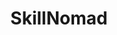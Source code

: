 ---
title: "SkillNomad"
description: "Empowering professionals with curated insights and practical playbooks for career growth."
blocks:
  - name: "HEADER"
    title: "Welcome to SkillNomad"
---